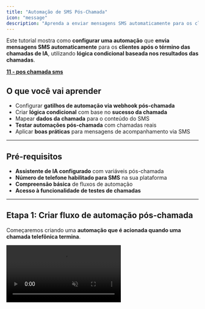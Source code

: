 ```yaml
---
title: "Automação de SMS Pós-Chamada"
icon: "message"
description: "Aprenda a enviar mensagens SMS automaticamente para os clientes após o término das chamadas de IA "
---
```


Este tutorial mostra como **configurar uma automação** que **envia mensagens SMS automaticamente** para os **clientes após o término das chamadas de IA**, utilizando **lógica condicional baseada nos resultados das chamadas**.

**<u>11 - pos chamada sms</u>**

## O que você vai aprender

- Configurar **gatilhos de automação via webhook pós-chamada**
- Criar **lógica condicional** com base no **sucesso da chamada**
- Mapear **dados da chamada** para o conteúdo do SMS
- **Testar automações pós-chamada** com chamadas reais
- Aplicar **boas práticas** para mensagens de acompanhamento via SMS

---

## Pré-requisitos

- **Assistente de IA configurado** com variáveis pós-chamada
- **Número de telefone habilitado para SMS** na sua plataforma
- **Compreensão básica** de fluxos de automação
- **Acesso à funcionalidade de testes de chamadas**

---

## Etapa 1: Criar fluxo de automação pós-chamada

Começaremos criando uma **automação que é acionada quando uma chamada telefônica termina**.

<video autoPlay muted loop playsinline src="/resources/tutorials/post-call-sms/01-create-new-flow.mp4" />

1. Navegue até **Automation Platform**
2. Crie um **novo fluxo do zero**
3. Na seção de gatilhos (**Triggers**), pesquise pela sua **plataforma de chamadas**
4. Selecione o gatilho **Phone Call Ended**

Esse gatilho é acionado sempre que **qualquer chamada para o assistente selecionado for concluída**.

## Etapa 2: Configurar o assistente e o webhook

<video autoPlay muted loop playsinline src="/resources/tutorials/post-call-sms/03-select-assistant.mp4" />

1. **Selecione o assistente que você deseja automatizar:**
   - Cada assistente pode ter **apenas uma automação** com o gatilho **Phone Call Ended**
   - Todas as chamadas para esse assistente **passarão por essa automação**
2. Clique em **Test Trigger** para gerar o **webhook**
   - Isso cria uma **URL de webhook em segundo plano**, que é **salva automaticamente nas configurações do assistente**

## Etapa 3: Verificar configuração do webhook

<video autoPlay muted loop playsinline src="/resources/tutorials/post-call-sms/05-check-assistant-webhook.mp4" />

1. Abra uma **nova aba** e acesse o seu **assistente**
2. Vá até a **terceira guia: Post-call Actions**
3. Verifique se a **URL do webhook** foi adicionada automaticamente

<Frame>
  ![Webhook configuration settings](/resources/tutorials/post-call-sms/06-webhook-settings.png)
</Frame>

4. Revise as configurações do webhook:
   - **Enabled:** o webhook será acionado após as chamadas
   - **Completed calls only:** apenas chamadas bem-sucedidas acionam a automação
   - **All calls:** altere para **No** se quiser incluir **todas as chamadas (incluindo as que falharam)**

<Frame>
  ![Post-call variables configuration](/resources/tutorials/post-call-sms/07-post-call-variables.png)
</Frame>

5. Revise as variáveis pós-chamada:
   - **status:** valor **booleano (true/false)** que indica se o **objetivo da chamada foi alcançado**
   - **summary:** **resumo em texto** da conversa da chamada

   Essas variáveis são **extraídas pela IA após cada chamada**

## Etapa 4: Gerar dados de chamada de teste

Para **configurar corretamente a automação**, precisamos de **dados reais de chamada**.\
Faremos uma **chamada de teste** para **gerar as variáveis pós-chamada**.

<Frame>
  ![Setting test values for call variables](/resources/tutorials/post-call-sms/08-set-test-values.png)
</Frame>

1. Defina **valores reais** nas variáveis de chamada do seu assistente:
   - Insira seu **nome** e **e-mail** para gerar dados de teste realistas
   - Esses serão os **valores padrão** usados ao testar diretamente pelo assistente

<video autoPlay muted loop playsinline src="/resources/tutorials/post-call-sms/09-make-test-call.mp4" />

2. Faça uma **chamada de teste** para gerar os dados do webhook:
   - Clique em **Speak to Assistant → Phone Call**
   - **Atenda** quando seu assistente ligar para você
   - **Responda positivamente** para garantir que a variável **status** seja definida como **true**
   - **Conclua o objetivo da chamada** durante a conversa
   - **Encerre a chamada naturalmente**

<Note>
  Em uma situação real, o **assistente usará os dados atribuídos ao lead**.\
  Para testes, ele utiliza os **valores padrão** que você acabou de definir.
</Note>

<video autoPlay muted loop playsinline src="/resources/tutorials/post-call-sms/10-check-call-results.mp4" />

3. Verifique os resultados da chamada e a extração das variáveis:
   - Vá até a sua **lista de chamadas** e encontre a **chamada mais recente**
   - Clique na chamada para **visualizar os detalhes**
   - Confirme que a variável **status** está definida como **true** (objetivo da chamada alcançado)
   - Revise o **resumo extraído**, que contém o **resumo da chamada gerado pela IA**

   Essas variáveis são extraídas após cada chamada com base em:
   - **Transcrição da chamada**
   - **Descrições das variáveis**
   - **Tipos de variáveis** (Boolean para _status_)
   - **Contexto do prompt do sistema**

<Note>
  As **variáveis após a chamada** estão sendo **extraídas**.\
  Você pode **atualizar a página após cerca de um minuto** e então verá as **variáveis extraídas**.
</Note>

## Etapa 5: Configurar a automação com os dados da chamada

<video autoPlay muted loop playsinline src="/resources/tutorials/post-call-sms/11-received-call-data.mp4" />

1. Retorne à aba da sua **automação**
2. Verifique se você **recebeu os dados da chamada** a partir do **gatilho de teste**
   - Você deve ver os **dados do webhook**, pois clicou em **Test Trigger** e, em seguida, **realizou a chamada**.\
     A automação **recebeu a solicitação após o término da chamada**, quando as **variáveis foram extraídas**.
3. Método alternativo — reenviar dados do webhook de chamadas existentes:

<video autoPlay muted loop playsinline src="/resources/tutorials/post-call-sms/12-resend-webhook.mp4" />

- Se você precisar testar com **dados de chamadas diferentes**, pode **reutilizar qualquer chamada existente**:
  - Clique em **Test Trigger** novamente na sua automação
  - Vá até uma **chamada concluída** na sua plataforma
  - Clique em **Resend Webhook** para enviar os **dados dessa chamada** para a automação
  - Retorne à aba da **automação** para visualizar os **dados atualizados**

### **Adicionando novas variáveis pós-chamada**

<Note>
  Se você precisar **adicionar uma nova variável pós-chamada** depois de criar a automação, siga este processo para **atualizar sua automação com os novos dados da variável**.
</Note>

<video autoPlay muted loop playsinline src="/resources/tutorials/post-call-sms/add-variable.mp4" />

1. **Defina a nova variável no seu assistente:**
   - Vá para as configurações do **assistente** → guia **Post-call Actions**
   - Adicione a **nova variável pós-chamada** (nome, tipo, descrição)
   - **Salve** o assistente

   **Atualize a automação com os novos dados da variável:**
   - Retorne à sua **automação**
   - Clique em **Test Trigger** para preparar a captura dos novos dados de webhook
   - **Reavalie** uma chamada existente

<video autoPlay muted loop playsinline src="/resources/tutorials/post-call-sms/re-evaluate.mp4" />

- Vá até **qualquer chamada concluída** para este assistente
- Clique em **Re-evaluate** para extrair a nova variável dessa chamada
- Aguarde o **processamento** ser concluído

**Envie os dados atualizados para a automação:**

- Clique em **Resend Webhook** na mesma chamada
- Retorne à aba da **automação**
- Verifique se a **nova variável** agora está disponível nos dados da automação

<Tip>
  Esse recurso de **reenviar webhook** é útil para **testar diferentes cenários** sem precisar **fazer novas chamadas todas as vezes**.
</Tip>

## Etapa 6: Adicionar lógica condicional para SMS baseado em objetivo

Queremos **enviar o SMS apenas quando o objetivo da chamada for alcançado**, portanto, precisamos adicionar um **branch de decisão** na automação.

<video autoPlay muted loop playsinline src="/resources/tutorials/post-call-sms/13-add-branch.mp4" />

1. Clique no ícone **“+”** para adicionar uma nova etapa
2. Pesquise por **Branch** nas opções de **Control Flow**
3. Selecione o componente **Branch**

<video autoPlay muted loop playsinline src="/resources/tutorials/post-call-sms/14-configure-branch-condition.mp4" />

4. Configure a condição do branch:
   - Uma **barra lateral** será exibida para configurar a condição
   - Pesquise pela variável **status** nos dados da chamada
   - Selecione a variável **status**
   - Escolha **Boolean is true** como tipo de condição
   - Isso criará dois caminhos: **True (à esquerda)** e **False (à direita)**

<Note>
  A variável **status** é do tipo **Boolean (true/false)**.\
  Após cada chamada, essa variável será **extraída automaticamente** e terá o valor **true** se o **objetivo da chamada foi alcançado**, caso contrário será **false**.\
  O branch executará o caminho **“True”** quando o objetivo for alcançado e o caminho **“False”** quando não for.
</Note>

**Compreendendo a lógica:**

- **Caminho True (esquerda):** ações para chamadas bem-sucedidas (objetivo alcançado)
- **Caminho False (direita):** ações para chamadas sem sucesso (objetivo não alcançado)

## Etapa 7: Configurar ação de SMS para chamadas bem-sucedidas

Agora vamos adicionar a **ação de envio de SMS** que será acionada quando o **objetivo da chamada for alcançado**.

<video autoPlay muted loop playsinline src="/resources/tutorials/post-call-sms/15-add-sms-action.mp4" />

1. No ramo **“True”** (chamadas bem-sucedidas), clique no ícone **“+”**
2. Pesquise pela sua **plataforma de chamadas**
3. Selecione **Send SMS to Customer**

<video autoPlay muted loop playsinline src="/resources/tutorials/post-call-sms/16-select-phone-number.mp4" />

4. Selecione um **número habilitado para SMS** na sua plataforma:
   - Escolha um **número existente** que você já tenha configurado na plataforma
   - Esse número será o **remetente das suas mensagens SMS**
   - Certifique-se de que o **número possui capacidade de envio de SMS habilitada**

## Etapa 8: Mapear o conteúdo e o destinatário do SMS

Agora vamos configurar **quem receberá o SMS** e **qual mensagem será enviada**.

<video autoPlay muted loop playsinline src="/resources/tutorials/post-call-sms/17-map-customer-phone.mp4" />

1. **Configure o destinatário do SMS:**
   - Clique no campo **"Customer Phone"**
   - Uma barra lateral será aberta exibindo os dados disponíveis da chamada
   - Pesquise pela variável que contém o número de telefone
   - Selecione o número de telefone dos dados da chamada
   - Clique em **"Insert"** para mapear o campo

<video autoPlay muted loop playsinline src="/resources/tutorials/post-call-sms/18-configure-sms-content.mp4" />

2. **Configure o conteúdo da mensagem SMS:**
   - Vá até o campo de mensagem de texto
   - Use a variável **summary** para personalizar o conteúdo
   - A variável **summary** é o dado pós-chamada que contém o resumo gerado pela IA
   - Você pode escrever um texto personalizado junto com o resumo dinâmico
   - Exemplo: `"Obrigado pelo seu tempo! Aqui está um resumo da nossa ligação: summary"`

<Note>
  - A variável **summary** é preenchida automaticamente após cada chamada com base na conversa e será única para cada interação com o cliente
</Note>

<video autoPlay muted loop playsinline src="/resources/tutorials/post-call-sms/19-test-sms-action.mp4" />

3. **Teste a ação de SMS:**
   - Clique em **"Test Step"** para enviar um SMS de teste usando os dados da chamada
   - Verifique o sucesso do envio nos resultados do teste
   - Confira no seu celular se o SMS foi recebido
   - Confirme se o conteúdo da mensagem inclui o resumo da chamada

## Etapa 9: Números de telefone dos EUA – Integração com Twilio

<Note>
  Importante para números de telefone dos EUA: se suas mensagens SMS precisarem ser enviadas para números dos Estados Unidos, será necessário usar o **Twilio** em vez do recurso de SMS da plataforma de chamadas da IA. Isso exige a **verificação A2P** para estar em conformidade com as regulamentações dos EUA.
</Note>

### **Configurando o Twilio para SMS nos EUA**

Se você precisar enviar SMS para números dos Estados Unidos, siga estas etapas:

- Adquira um número de telefone no **Twilio** com capacidade para SMS
- Conclua o processo de **verificação A2P** na sua conta Twilio
- Substitua a ação de SMS na sua automação:

<video autoPlay muted loop playsinline src="/resources/tutorials/post-call-sms/search-twilio.mp4" />

- Pesquise por **"Twilio"** na busca de ações
- Selecione **"Send SMS"** nas opções do Twilio

<video autoPlay muted loop playsinline src="/resources/tutorials/post-call-sms/twilio-new-connection.mp4" />

- Crie uma nova conexão quando for solicitado
- Preencha o **Account SID** e o **Auth Token** disponíveis no seu painel do Twilio
- Salve a conexão

**Configure o SMS do Twilio:**

- Selecione o seu número de telefone do **Twilio**
- Mapeie o número de telefone do cliente (mesmo processo descrito acima)
- Configure o corpo da mensagem (mesmo processo usado na nossa plataforma)
- Teste a etapa para verificar a entrega

<Warning>
  As regulamentações de SMS dos EUA exigem a **verificação A2P** para o envio de mensagens comerciais. O uso de números não verificados pode resultar no **bloqueio das mensagens** ou **suspensão da conta**.
</Warning>

## Etapa 10: Publicar e ativar a automação

<Frame>
  ![Publishing the automation](/resources/tutorials/post-call-sms/20-publish-automation.png)
</Frame>

1. **Publicar e ativar a automação:**
   - Clique em **"Publish"** para ativar sua automação
   - Sua automação de SMS pós-chamada está ativa e pronta

   **O que acontece agora:**
   - Após cada chamada com o assistente selecionado
   - Se o objetivo foi alcançado (**status = true**)
   - O cliente receberá automaticamente um SMS com o resumo da chamada

   **Monitore o desempenho da automação:**
   - Clique em **"Runs"** para ver o histórico de execuções
   - Verifique a entrega de SMS para chamadas bem-sucedidas
   - Acompanhe execuções com falha
   - Rastreie quais chamadas dispararam SMS e quais não

<Tip>
  - A partir de agora, após cada chamada com o objetivo alcançado, o cliente receberá um **SMS automaticamente**.
  - Isso melhora a **consistência no acompanhamento** e aumenta o **engajamento do cliente**.
</Tip>

### Rastreamento de Entrega de SMS

**Monitore a eficácia da sua automação de SMS:**

- **Taxas de entrega:** acompanhe o sucesso do envio dos SMS
- **Taxas de resposta:** monitore o engajamento dos clientes
- **Gerenciamento de opt-out:** respeite as preferências dos clientes

### **Melhores Práticas**

### **Conteúdo da Mensagem**

- Mantenha as mensagens curtas e de valor
- Personalize com dados da chamada quando relevante
- Inclua próximos passos claros ou informações de contato

### Considerações de Tempo

- Envie imediatamente após chamadas bem-sucedidas para melhor engajamento
- Considere os fusos horários da sua base de clientes
- Evite mensagens tarde da noite, a menos que seja apropriado para o seu negócio

### Resolução de Problemas

### Problemas Comuns

**SMS não está sendo enviado:**

- Verifique se o número possui capacidade para SMS
- Confirme se o número do cliente está no formato correto (**\+1234567890**)
- Certifique-se de que a ação de SMS está no ramo correto da automação

**Automação não está disparando:**

- Verifique se o **webhook** está habilitado nas configurações do assistente
- Confirme que a automação está **publicada e ativa**
- Certifique-se de que as chamadas estão sendo concluídas com sucesso

**Conteúdo incorreto da mensagem:**

- Verifique o mapeamento das variáveis no conteúdo do SMS
- Confirme que as variáveis pós-chamada estão sendo extraídas corretamente
- Teste com diferentes cenários de chamada

### Próximos Passos

Quando sua automação básica de SMS estiver funcionando:

- Adicione automação de **e-mail** para acompanhamento adicional
- Crie mensagens diferentes para resultados distintos de chamadas
- Integre com sistemas **CRM** para registrar comunicações
- Configure **análises avançadas** para acompanhar o engajamento
- Faça **testes A/B** com diferentes modelos de mensagens para resultados otimizados

Seus clientes agora receberão **mensagens SMS personalizadas** após chamadas bem-sucedidas, aumentando o **engajamento** e garantindo **consistência no acompanhamento**!